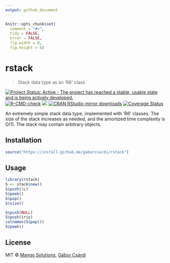 ```yaml
---
output: github_document
---
```


```r
knitr::opts_chunk$set(
  comment = "#>",
  tidy = FALSE,
  error = FALSE,
  fig.width = 8,
  fig.height = 8)
```

# rstack

> Stack data type as an 'R6' class

[![Project Status: Active - The project has reached a stable, usable state and is being actively developed.](https://www.repostatus.org/badges/latest/active.svg)](https://www.repostatus.org/#active)
[![R-CMD-check](https://github.com/gaborcsardi/rstack/actions/workflows/R-CMD-check.yaml/badge.svg)](https://github.com/gaborcsardi/rstack/actions/workflows/R-CMD-check.yaml)
[![](https://www.r-pkg.org/badges/version/rstack)](https://www.r-pkg.org/pkg/rstack)
[![CRAN RStudio mirror downloads](https://cranlogs.r-pkg.org/badges/rstack)](https://www.r-pkg.org/pkg/rstack)
[![Coverage Status](https://img.shields.io/codecov/c/github/gaborcsardi/rstack/main.svg)](https://app.codecov.io/github/gaborcsardi/rstack?branch=main)

An extremely simple stack data type, implemented with 'R6' classes. The size
of the stack increases as needed, and the amortized time complexity is O(1).
The stack may contain arbitrary objects.

## Installation

```r
source("https://install-github.me/gaborcsardi/rstack")
```

## Usage

```r
library(rstack)
S <- stack$new()
S$push(1L)
S$peek()
S$pop()
S$size()
```

```r
S$push(NULL)
S$push(iris)
colnames(S$pop())
S$peek()
```

## License

MIT © [Mango Solutions](https://github.com/mangothecat), [Gábor Csárdi](https://github.com/gaborcsardi)
